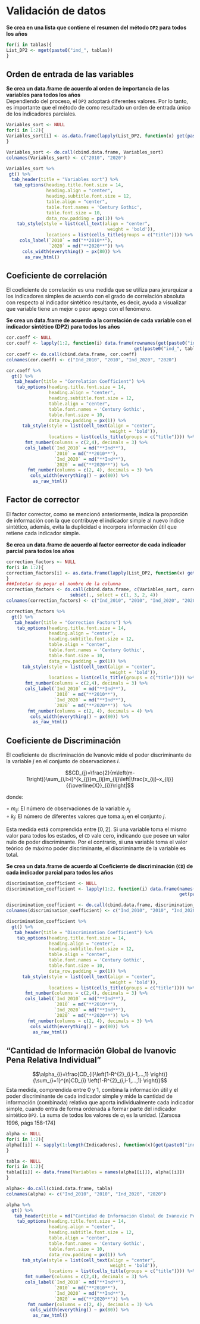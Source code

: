 # Validación de datos  {.unlisted .unnumbered}

**Se crea en una lista que contiene el resumen del método `DP2` para todos los años**

```r
for(i in tablas){
List_DP2 <- mget(paste0("ind_", tablas))
}
```

## Orden de entrada de las variables  {-}

**Se crea un data.frame de acuerdo al orden de importancia de las variables para todos los años**   
Dependiendo del proceso, el `DP2` adoptará diferentes valores. Por lo tanto, es importante que el método de como resultado un orden de entrada único de los indicadores parciales.   

```r
Variables_sort <- NULL
for(i in 1:2){
Variables_sort[i] <- as.data.frame(lapply(List_DP2, function(x) get(paste0("ind_", tablas[i]))$variables_sort))
}

Variables_sort <- do.call(cbind.data.frame, Variables_sort)
colnames(Variables_sort) <- c("2010", "2020")
```

```r
Variables_sort %>%
 gt() %>%
  tab_header(title = "Variables sort") %>%
   tab_options(heading.title.font.size = 14, 
               heading.align = "center",
               heading.subtitle.font.size = 12,
               table.align = "center",
               table.font.names = 'Century Gothic',
               table.font.size = 10,
               data_row.padding = px(1)) %>%
    tab_style(style = list(cell_text(align = "center",
                                      weight = 'bold')),
               locations = list(cells_title(groups = c("title")))) %>%
     cols_label(`2010` = md("**2010**"), 
                `2020` = md("**2020**")) %>%
      cols_width(everything() ~ px(80)) %>%
       as_raw_html() 
```


## Coeficiente de correlación {-}  

El coeficiente de correlación es una medida que se utiliza para jerarquizar a los indicadores simples de acuerdo con el grado de correlación absoluta con respecto al indicador sintético resultante, es decir, ayuda a visualizar que variable tiene un mejor o peor apego con el fenómeno.     

**Se crea un data.frame de acuerdo a la correlación de cada variable con el indicador sintético (DP2) para todos los años**

```r
cor.coeff <- NULL
cor.coeff <- lapply(1:2, function(i) data.frame(rownames(get(paste0("ind_", tablas[i]))[["cor.coeff"]]),
                                                get(paste0("ind_", tablas[i]))$cor.coeff))
cor.coeff <- do.call(cbind.data.frame, cor.coeff)
colnames(cor.coeff) <- c("Ind_2010", "2010", "Ind_2020", "2020")
```


```r
cor.coeff %>%
  gt() %>%
   tab_header(title = "Correlation Coefficient") %>%
    tab_options(heading.title.font.size = 14, 
                heading.align = "center",
                heading.subtitle.font.size = 12,
                table.align = "center",
                table.font.names = 'Century Gothic',
                table.font.size = 10,
                data_row.padding = px(1)) %>%
      tab_style(style = list(cell_text(align = "center",
                                       weight = 'bold')),
                locations = list(cells_title(groups = c("title")))) %>%
       fmt_number(columns = c(2,4), decimals = 3) %>% 
       cols_label(`Ind_2010` = md("**Ind**"), 
                  `2010` = md("**2010**"),
                  `Ind_2020` = md("**Ind**"),
                  `2020` = md("**2020**")) %>%
        fmt_number(columns = c(2, 4), decimals = 3) %>%
         cols_width(everything() ~ px(80)) %>%
          as_raw_html()           
```

## Factor de corrector  {-}

El factor corrector, como se mencionó anteriormente, indica la proporción de información con la que contribuye el indicador simple al nuevo índice sintético, además, evita la duplicidad e incorpora información útil que retiene cada indicador simple.     

**Se crea un data.frame de acuerdo al factor corrector de cada indicador parcial para todos los años**


```r
correction_factors <- NULL
for(i in 1:2){
correction_factors[i] <- as.data.frame(lapply(List_DP2, function(x) get(paste0("ind_", tablas[i]))$correction_factors))
}
###Intetar de pegar el nombre de la columna 
correction_factors <- do.call(cbind.data.frame, c(Variables_sort, correction_factors)) %>%
                        subset(., select = c(1, 3, 2, 4))
colnames(correction_factors) <- c("Ind_2010", "2010", "Ind_2020", "2020")
```


```r
correction_factors %>%
  gt() %>%
   tab_header(title = "Correction Factors") %>%
    tab_options(heading.title.font.size = 14, 
                heading.align = "center",
                heading.subtitle.font.size = 12,
                table.align = "center",
                table.font.names = 'Century Gothic',
                table.font.size = 10,
                data_row.padding = px(1)) %>%
      tab_style(style = list(cell_text(align = "center",
                                       weight = 'bold')),
                locations = list(cells_title(groups = c("title")))) %>%
       fmt_number(columns = c(2,4), decimals = 3) %>% 
       cols_label(`Ind_2010` = md("**Ind**"), 
                  `2010` = md("**2010**"),
                  `Ind_2020` = md("**Ind**"),
                  `2020` = md("**2020**"))  %>%
        fmt_number(columns = c(2, 4), decimals = 4) %>%
         cols_width(everything() ~ px(80)) %>%
          as_raw_html()        
```


## Coeficiente de Discriminación  {-}

El coeficiente de discriminación de Ivanovic mide el poder discriminante de la variable $j$ en el conjunto de observaciones $i$. 

$$CD_{j}=\frac{2}{m\left(m-1\right)}\sum_{i,l>i}^{k_{j}}m_{ij}m_{lj}\left|\frac{x_{ij}-x_{lj}}{{\overline{X}}_{i}}\right|$$

donde: 

$\circ\:m_{ij}$: El número de observaciones de la variable $x_{j}$    
$\circ\:k_{j}$: El número de diferentes valores que toma $x_{i}$ en el conjunto $j$.     


Esta medida está comprendida entre $[0, 2]$. Si una variable toma el mismo valor para todos los estados, el `CD` vale cero, indicando que posee un valor nulo de poder discriminante. Por el contrario, si una variable toma el valor teórico de máximo poder discriminante, el discriminante de la variable es total.   


**Se crea un data.frame de acuerdo al Coeficiente de discriminación (`CD`) de cada indicador parcial para todos los años**

```r
discrimination_coefficient <- NULL
discrimination_coefficient <- lapply(1:2, function(i) data.frame(names(get(paste0("ind_",  tablas[i]))[["discrimination.coefficient"]]),
                                                                 get(paste0("ind_", tablas[i]))$discrimination.coefficient))

discrimination_coefficient <- do.call(cbind.data.frame, discrimination_coefficient)
colnames(discrimination_coefficient) <- c("Ind_2010", "2010", "Ind_2020", "2020")
```


```r
discrimination_coefficient %>%
  gt() %>%
   tab_header(title = "Discrimination Coefficient") %>%
    tab_options(heading.title.font.size = 14, 
                heading.align = "center",
                heading.subtitle.font.size = 12,
                table.align = "center",
                table.font.names = 'Century Gothic',
                table.font.size = 10,
                data_row.padding = px(1)) %>%
      tab_style(style = list(cell_text(align = "center",
                                       weight = 'bold')),
                locations = list(cells_title(groups = c("title")))) %>%
       fmt_number(columns = c(2,4), decimals = 3) %>% 
       cols_label(`Ind_2010` = md("**Ind**"), 
                  `2010` = md("**2010**"),
                  `Ind_2020` = md("**Ind**"),
                  `2020` = md("**2020**")) %>%
        fmt_number(columns = c(2, 4), decimals = 3) %>%
         cols_width(everything() ~ px(80)) %>%
          as_raw_html()        
```

## “Cantidad de Información Global de Ivanovic Pena Relativa Individual” {-}

$$\alpha_{i}=\frac{CD_{i}\left(1-R^{2}_{i,i-1,...,1} \right)}{\sum_{i=1}^{n}CD_{i} \left(1-R^{2}_{i,i-1,...,1} \right)}$$
Esta medida, comprendida entre 0 y 1, combina la información útil y el poder discriminante de cada indicador simple y mide la cantidad de información (combinada) relativa que aporta individualmente cada indicador simple, cuando entra de forma ordenada a formar parte del indicador sintético `DP2`. La suma de todos los valores de $\alpha_{i}$ es la unidad. [Zarsosa 1996, págs 158-174]      

```r
alpha <- NULL
for(i in 1:2){
alpha[[i]] <- sapply(1:length(Indicadores), function(x)(get(paste0("ind_", tablas[i]))[["correction_factors"]][x] * get(paste0("ind_", tablas[i]))[["discrimination.coefficient"]][x]) /                                                         sum(get(paste0("ind_", tablas[i]))[["correction_factors"]] * get(paste0("ind_", tablas[i]))[["discrimination.coefficient"]]))
}
```

```r
tabla <- NULL
for(i in 1:2){
tabla[[i]] <- data.frame(Variables = names(alpha[[i]]), alpha[[i]])
}

alpha<- do.call(cbind.data.frame, tabla)
colnames(alpha) <- c("Ind_2010", "2010", "Ind_2020", "2020")

alpha %>%
  gt() %>%
   tab_header(title = md("Cantidad de Información Global de Ivanovic Pena Relativa Individual")) %>%
    tab_options(heading.title.font.size = 14, 
                heading.align = "center",
                heading.subtitle.font.size = 12,
                table.align = "center",
                table.font.names = 'Century Gothic',
                table.font.size = 10,
                data_row.padding = px(1)) %>%
      tab_style(style = list(cell_text(align = "center",
                                       weight = 'bold')),
                locations = list(cells_title(groups = c("title")))) %>%
       fmt_number(columns = c(2,4), decimals = 3) %>% 
       cols_label(`Ind_2010` = md("**Ind**"), 
                  `2010` = md("**2010**"),
                  `Ind_2020` = md("**Ind**"),
                  `2020` = md("**2020**")) %>%
        fmt_number(columns = c(2, 4), decimals = 3) %>%
         cols_width(everything() ~ px(80)) %>%
          as_raw_html()        
```

